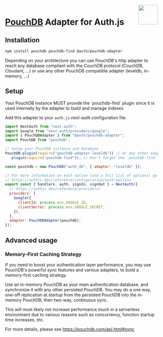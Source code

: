 
<img align="right" src="/img/adapters/pouchdb.svg" width="64" height="64" />

# <a href="https://pouchdb.com/api.html">PouchDB</a> Adapter for Auth.js

## Installation

```bash npm2yarn
npm install pouchdb pouchdb-find @auth/pouchdb-adapter
```

<Callout>
  Depending on your architecture you can use PouchDB's http adapter to reach any
  database compliant with the CouchDB protocol (CouchDB, Cloudant, ...) or use
  any other PouchDB compatible adapter (leveldb, in-memory, ...)
</Callout>

## Setup

<Callout type="info">
  Your PouchDB instance MUST provide the `pouchdb-find` plugin since it is used
  internally by the adapter to build and manage indexes
</Callout>

Add this adapter to your `auth.js` next-auth configuration file.

```js filename="./auth.js"
import NextAuth from "next-auth";
import Google from "next-auth/providers/google";
import { PouchDBAdapter } from "@auth/pouchdb-adapter";
import PouchDB from "pouchdb";

// Setup your PouchDB instance and database
PouchDB.plugin(require("pouchdb-adapter-leveldb")) // Or any other adapter
  .plugin(require("pouchdb-find")); // Don't forget the `pouchdb-find` plugin

const pouchdb = new PouchDB("auth_db", { adapter: "leveldb" });

// For more information on each option (and a full list of options) go to
// https://authjs.dev/reference/configuration/auth-options
export const { handlers, auth, signIn, signOut } = NextAuth({
  // https://authjs.dev/reference/providers/
  providers: [
    Google({
      clientId: process.env.GOOGLE_ID,
      clientSecret: process.env.GOOGLE_SECRET,
    }),
  ],
  adapter: PouchDBAdapter(pouchdb),
});
```

## Advanced usage

### Memory-First Caching Strategy

If you need to boost your authentication layer performance, you may use PouchDB's powerful sync features and various adapters, to build a memory-first caching strategy.

Use an in-memory PouchDB as your main authentication database, and synchronize it with any other persisted PouchDB. You may do a one way, one-off replication at startup from the persisted PouchDB into the in-memory PouchDB, then two-way, continuous sync.

This will most likely not increase performance much in a serverless environment due to various reasons such as concurrency, function startup time increases, etc.

For more details, please see https://pouchdb.com/api.html#sync
